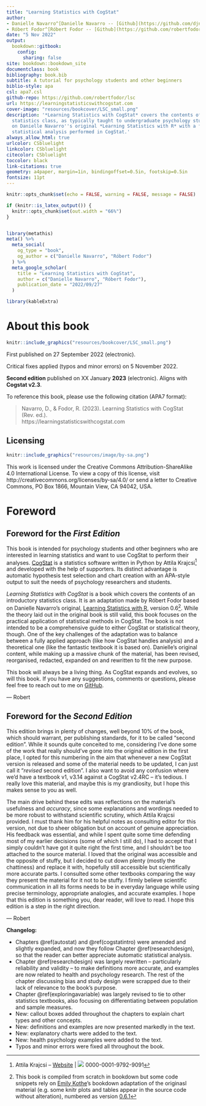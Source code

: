 ```yaml
--- 
title: "Learning Statistics with CogStat"
author:
- Danielle Navarro^[Danielle Navarro -- [Github](https://github.com/djnavarro/) | [![](resources/image/orcid_16x16.png)](https://orcid.org/0000-0001-7648-6578) 0000-0001-7648-6578]
- Róbert Fodor^[Róbert Fodor -- [Github](https://github.com/robertfodor/) | [![](resources/image/orcid_16x16.png)](https://orcid.org/0000-0001-8470-335X) 0000-0001-8470-335X]
date: "5 Nov 2022"
output:
  bookdown::gitbook:
    config:
      sharing: false
site: bookdown::bookdown_site
documentclass: book
bibliography: book.bib
subtitle: A tutorial for psychology students and other beginners
biblio-style: apa
csl: apa7.csl
github-repo: https://github.com/robertfodor/lsc
url: https://learningstatisticswithcogstat.com
cover-image: "resources/bookcover/LSC_small.png"
description: '*Learning Statistics with CogStat* covers the contents of an introductory
  statistics class, as typically taught to undergraduate psychology students based
  on Danielle Navarro''s original *Learning Statistics with R* with a focus on automatic
  statistical analysis performed in CogStat.'
always_allow_html: true
urlcolor: CSbluelight
linkcolor: CSbluelight
citecolor: CSbluelight
toccolor: black
link-citations: true
geometry: a4paper, margin=1in, bindingoffset=0.5in, footskip=0.5in
fontsize: 11pt
---
```


```r
knitr::opts_chunk$set(echo = FALSE, warning = FALSE, message = FALSE)

if (knitr::is_latex_output()) {
  knitr::opts_chunk$set(out.width = "66%")
}


library(metathis)
meta() %>%
  meta_social(
    og_type = "book",
    og_author = c("Danielle Navarro", "Róbert Fodor")
  ) %>%
  meta_google_scholar(
    title = "Learning Statistics with CogStat",
    author = c("Danielle Navarro", "Róbert Fodor"),
    publication_date = "2022/09/27"
  )

library(kableExtra)
```


# About this book{.unnumbered}

```r
knitr::include_graphics("resources/bookcover/LSC_small.png")
```

First published on 27 September 2022 (electronic). 

Critical fixes applied (typos and minor errors) on 5 November 2022.

**Second edition** published on XX January **2023** (electronic). Aligns with **Cogstat v2.3**.

To reference this book, please use the following citation (APA7 format):

> Navarro, D., & Fodor, R. (2023). Learning Statistics with CogStat (Rev. ed.). \
>        https://learningstatisticswithcogstat.com

## Licensing{.unlisted .unnumbered}

```r
knitr::include_graphics("resources/image/by-sa.png")
```

This work is licensed under the Creative Commons Attribution-ShareAlike 4.0 International License. To view a copy of this license, visit http://creativecommons.org/licenses/by-sa/4.0/ or send a letter to Creative Commons, PO Box 1866, Mountain View, CA 94042, USA.


# Foreword{.unnumbered}

## Foreword for the *First Edition* {.unnumbered .unlisted}

This book is intended for psychology students and other beginners who are interested in learning statistics and want to use CogStat to perform their analyses. [CogStat](https://www.cogstat.org) is a statistics software written in Python by Attila Krajcsi^[Attila Krajcsi -- [Website](http://www.attilakrajcsi.hu) | [![](resources/image/orcid_16x16.png)](https://orcid.org/0000-0001-9792-9091) 0000-0001-9792-9091] and developed with the help of supporters. Its distinct advantage is automatic hypothesis test selection and chart creation with an APA-style output to suit the needs of psychology researchers and students.

*Learning Statistics with CogStat* is a book which covers the contents of an introductory statistics class. It is an adaptation made by Róbert Fodor based on Danielle Navarro's original, [Learning Statistics with R](https://learningstatisticswithr.com), version 0.6^[This book is compiled from scratch in bookdown but some code snippets rely on [Emily Kothe](https://twitter.com/emilyandthelime)'s bookdown adaptation of the originasl material (e.g. some knitr plots and tables appear in the source code without alteration), numbered as version [0.6.1](https://learningstatisticswithr.com/book/)]. While the theory laid out in the original book is still valid, this book focuses on the practical application of statistical methods in CogStat. The book is not intended to be a comprehensive guide to either CogStat or statistical theory, though. One of the key challenges of the adaptation was to balance between a fully applied approach (like how CogStat handles analysis) and a theoretical one (like the fantastic textbook it is based on). Danielle's original content, while making up a massive chunk of the material, has been revised, reorganised, redacted, expanded on and rewritten to fit the new purpose.

This book will always be a living thing. As CogStat expands and evolves, so will this book. If you have any suggestions, comments or questions, please feel free to reach out to me on [GitHub](https://github.com/robertfodor/lsc/issues).

\nopagebreak[4]

--- Robert

## Foreword for the *Second Edition* {.unnumbered .unlisted}

This edition brings in plenty of changes, well beyond 10% of the book, which should warrant, per publishing standards, for it to be called "second edition". While it sounds quite conceited to me, considering I've done some of the work that really should've gone into the original edition in the first place, I opted for this numbering in the aim that whenever a new CogStat version is released and some of the material needs to be updated, I can just call it "*revised* second edition". I also want to avoid any confusion where we'd have a textbook v1, v3.14 against a CogStat v2.4RC -- it's tedious. I really love this material, and maybe this is my grandiosity, but I hope this makes sense to you as well.

The main drive behind these edits was reflections on the material's usefulness and *accuracy*, since some explanations and wordings needed to be more robust to withstand scientific scrutiny, which Attila Krajcsi provided. I must thank him for his helpful notes as consulting editor for this version, not due to sheer obligation but on account of genuine appreciation. His feedback was essential, and while I spent quite some time defending most of my earlier decisions (some of which I still do), I had to accept that I simply couldn't have got it quite right the first time, and I shouldn't be too attached to the source material. I loved that the original was accessible and the opposite of stuffy, but I decided to cut down plenty (mostly the chattiness) and replace it with, hopefully still accessible but scientifically more accurate parts. I consulted some other textbooks comparing the way they present the material for it not to be stuffy. I firmly believe scientific communication in all its forms needs to be in everyday language while using precise terminology, appropriate analogies, and accurate examples. I hope that this edition is something you, dear reader, will love to read. I hope this edition is a step in the right direction.

\nopagebreak[4]

--- Robert

**Changelog:**

- Chapters \@ref(autostat) and \@ref(cogstatintro) were amended and slightly expanded, and now they follow Chapter \@ref(researchdesign), so that the reader can better appreciate automatic statistical analysis.
- Chapter \@ref(researchdesign) was largely rewritten -- particularly reliability and validity -- to make definitions more accurate, and examples are now related to health and psychology research. The rest of the chapter discussing bias and study design were scrapped due to their lack of relevance to the book's purpose.
- Chapter \@ref(exploringavariable) was largely revised to tie to other statistics textbooks, also focusing on differentiating between population and sample measures.
- New: callout boxes added throughout the chapters to explain chart types and other concepts.
- New: definitions and examples are now presented markedly in the text.
- New: explanatory charts were added to the text.
- New: health psychology examples were added to the text.
- Typos and minor errors were fixed all throughout the book.
